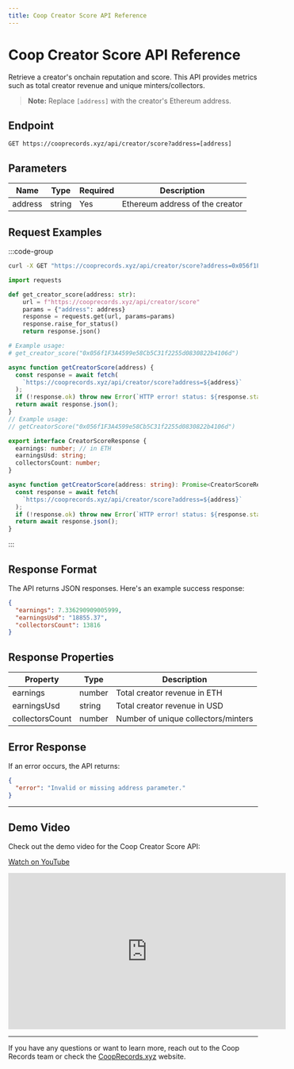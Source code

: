 ```yaml
---
title: Coop Creator Score API Reference
---
```


# Coop Creator Score API Reference

Retrieve a creator's onchain reputation and score. This API provides metrics such as total creator revenue and unique minters/collectors.

> **Note:** Replace `[address]` with the creator's Ethereum address.

## Endpoint

```http
GET https://cooprecords.xyz/api/creator/score?address=[address]
```

## Parameters

| Name    | Type   | Required | Description                     |
| ------- | ------ | -------- | ------------------------------- |
| address | string | Yes      | Ethereum address of the creator |

## Request Examples

:::code-group

```bash [cURL]
curl -X GET "https://cooprecords.xyz/api/creator/score?address=0x056f1F3A4599e58Cb5C31f2255d0830822b4106d"
```

```python [Python]
import requests

def get_creator_score(address: str):
    url = f"https://cooprecords.xyz/api/creator/score"
    params = {"address": address}
    response = requests.get(url, params=params)
    response.raise_for_status()
    return response.json()

# Example usage:
# get_creator_score("0x056f1F3A4599e58Cb5C31f2255d0830822b4106d")
```

```javascript [JavaScript]
async function getCreatorScore(address) {
  const response = await fetch(
    `https://cooprecords.xyz/api/creator/score?address=${address}`
  );
  if (!response.ok) throw new Error(`HTTP error! status: ${response.status}`);
  return await response.json();
}
// Example usage:
// getCreatorScore("0x056f1F3A4599e58Cb5C31f2255d0830822b4106d")
```

```typescript [TypeScript]
export interface CreatorScoreResponse {
  earnings: number; // in ETH
  earningsUsd: string;
  collectorsCount: number;
}

async function getCreatorScore(address: string): Promise<CreatorScoreResponse> {
  const response = await fetch(
    `https://cooprecords.xyz/api/creator/score?address=${address}`
  );
  if (!response.ok) throw new Error(`HTTP error! status: ${response.status}`);
  return await response.json();
}
```

:::

## Response Format

The API returns JSON responses. Here's an example success response:

```json
{
  "earnings": 7.336290909005999,
  "earningsUsd": "18855.37",
  "collectorsCount": 13816
}
```

## Response Properties

| Property        | Type   | Description                         |
| --------------- | ------ | ----------------------------------- |
| earnings        | number | Total creator revenue in ETH        |
| earningsUsd     | string | Total creator revenue in USD        |
| collectorsCount | number | Number of unique collectors/minters |

## Error Response

If an error occurs, the API returns:

```json
{
  "error": "Invalid or missing address parameter."
}
```

---

## Demo Video

Check out the demo video for the Coop Creator Score API:

[Watch on YouTube](https://youtu.be/AyNGkRldBBU)

<iframe
  width="560"
  height="315"
  src="https://www.youtube.com/embed/AyNGkRldBBU?si=uGOPLA9PMO0TCl1t"
  title="YouTube video player"
  frameborder="0"
  allow="accelerometer; autoplay; clipboard-write; encrypted-media; gyroscope; picture-in-picture; web-share"
  referrerpolicy="strict-origin-when-cross-origin"
  allowfullscreen
></iframe>

---

If you have any questions or want to learn more, reach out to the Coop Records team or check the [CoopRecords.xyz](https://cooprecords.xyz) website.
